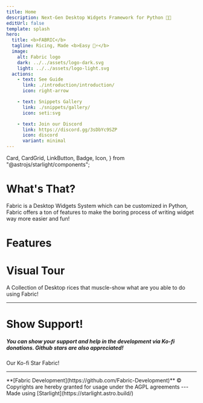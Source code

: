 ```yaml
---
title: Home
description: Next-Gen Desktop Widgets Framework for Python 🍚🐍
editUrl: false
template: splash
hero:
  title: <b>FABRIC</b>
  tagline: Ricing, Made <b>Easy 🍚⚡</b>
  image:
    alt: Fabric logo
    dark: ../../assets/logo-dark.svg
    light: ../../assets/logo-light.svg
  actions:
    - text: See Guide
      link: ./introduction/introduction/
      icon: right-arrow

    - text: Snippets Gallery
      link: ./snippets/gallery/
      icon: seti:svg

    - text: Join our Discord
      link: https://discord.gg/3sDbYc9SZP
      icon: discord
      variant: minimal
---
```


  Card,
  CardGrid,
  LinkButton,
  Badge,
  Icon,
} from "@astrojs/starlight/components";

<div class="text-center">
  <h1 class="text-5xl -mb-4">
    <span>
      <Icon class="inline" name="information" />
    </span>
  </h1>
  <h1>What's That?</h1>
  <p>
    Fabric is a Desktop Widgets System which can be customized in Python, Fabric
    offers a ton of features to make the boring process of writing widget way
    more easier and fun!
  </p>
</div>

<div class="text-center mt-10">
  <h1 class="text-5xl -mb-4">
    <span>
      <Icon class="inline" name="star" />
    </span>
  </h1>
  <h1>Features</h1>
</div>

<CardGrid stagger>
  <FeatureCard
    title="Easy to Use"
    body="Built for simplicity and ease. No unnecessary complexity, no tedious setup, and no shell scripts required!"
  />
  <FeatureCard
    title="Lots of Widgets"
    body="Fabric offers an extensive collection of pre-made widgets, allowing you to get started swiftly and effortlessly!"
  />
  <FeatureCard
    title="Cross-Platform Compatibility"
    body="Seamlessly compatible with both X11 and Wayland, Fabric also offers native support for Hyprland!"
  />
  <FeatureCard
    title="Endlessly Customizable"
    body="As a Python package, Fabric provides infinite possibilities for customization—limited only by your creativity!"
  />
  <FeatureCard
    title="Awesome Community"
    body="Join our active and welcoming community on Discord, where you’ll find support and collaboration opportunities!"
  />
  <FeatureCard
  title="Enhanced DevEX"
  body="Fabric adopts an advanced typing system thus fewer bugs and better development experience!"
/>

</CardGrid>
<div class="text-center mt-10" >

  <h1 class="text-5xl -mb-10">
    <span><Icon class="inline" name="laptop"/></span>
  </h1>
  <div class="text-5xl -mb-14">
    <Badge text="New Section!"/>
  </div>
  <h1>Visual Tour</h1>
  A Collection of Desktop rices that muscle-show what are you able to do using Fabric!
</div>
<CardGrid>
  <ShowcaseCard
    name="Fabrika - فابريكا"
    author="EL-Darsh"
    description="My (Darsh) setup, it has everything i need and it works very well!"
    imageSrc="/showcase/darsh-fabrika.png"
    src="https://example.com"
  />
  <ShowcaseCard
    name="AxOS"
    author="Axenide"
    description="An entire Desktop Environment Fabricated from scratch, compressed inside a powerful sidebar!"
    imageSrc="/showcase/axenide-axos.png"
    src="https://github.com/Axenide/dotfiles"
  />
</CardGrid>

---

<div class="text-center mt-10">
  <h1 class="text-5xl -mb-4">
    <span><Icon class="inline" name="heart"/></span>
  </h1>
  <h1>Show Support!</h1>
  <h5 class="font-normal">
    You can show your support and help in the development via Ko-fi donations.
    Github stars are also appreciated!
  </h5>
  <LinkButton
    class={"shine border-0"}
    icon="external"
    href={"https://ko-fi.com/kairead"}
  >
    Our Ko-fi
  </LinkButton>
  <LinkButton
    variant="minimal"
    class={"shine border-0 px-2"}
    icon="github"
    href={"https://github.com/Fabric-Development/fabric"}
  >
    Star Fabric!
  </LinkButton>

</div>

---

<div class="text-center">
  <h8>
    **[Fabric Development](https://github.com/Fabric-Development)** ©
    Copyrights are hereby granted for usage under the AGPL agreements
  </h8>
  ---
  <div class="inline-flex items-center gap-1">
    Made using [Starlight](https://starlight.astro.build/)
    <div style="margin-top: 0.2rem !important">
      <Icon name="starlight" />
    </div>
    <div style="margin-top: 0.2rem !important">
      <Icon name="astro" />
    </div>
  </div>
</div>
